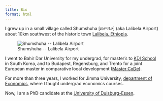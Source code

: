 ```yaml
---
title: Bio
format: html
---
```


I grew up in a small village called Shumshuha \[ሹምሹሃ\] (aka Lalibela Airport) about 10km southwest of the historic town [Lalibela, Ethiopia](https://en.wikipedia.org/wiki/Lalibela).

![Shumshuha \-- Lalibela Airport](shumshuha.jpg){fig-alt="Shumshuha -- Lalibela Airport" fig-align="center"}

I went to Bahir Dar University for my undergrad, for master's to [KDI School](https://www.kdischool.ac.kr/) in South Korea, and to Budapest, Regensburg, and Trento for a joint European master in comparative local development ([Master CoDe](https://www.unitn.it/ateneo/813/joint-european-master-of-local-development-code)).

For more than three years, I worked for Jimma University, [department of Economics](https://ju.edu.et/college-of-business-and-conomics/), where I taught undergrad economics courses.

Now, I am a PhD candidate at the [University of Duisburg-Essen](https://www.uni-due.de/en/index.php).
